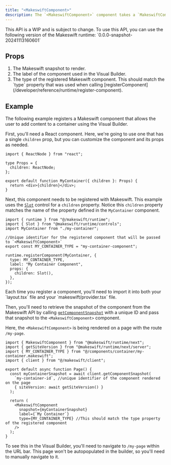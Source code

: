 ```yaml
---
title: "<MakeswiftComponent>"
description: The `<MakeswiftComponent>` component takes a `MakeswiftComponentSnapshot` (returned from calling [getComponentSnapshot](/developer/reference/client/get-component-snapshot)) and renders React elements using [components registered](/developer/reference/runtime/register-component) with the runtime.
---
```


<Warning>
  This API is a WIP and is subject to change. To use this API, you can use the
  following version of the Makeswift runtime: `0.0.0-snapshot-20241113160601`
</Warning>

## Props

1. <ParamField query="snapshot" type="MakeswiftComponentSnapshot" required>
     The Makeswift snapshot to render.
   </ParamField>
2. <ParamField query="label" type="string" required>
     The label of the component used in the Visual Builder.
   </ParamField>
3. <ParamField query="type" type="string" required>
     The type of the registered Makeswift component. This should match the
     `type` property that was used when calling
     [registerComponent](/developer/reference/runtime/register-component).
   </ParamField>

## Example

The following example registers a Makeswift component that allows the user to add content to a container using the Visual Builder.

First, you'll need a React component. Here, we're going to use one that has a single `children` prop, but you can customize the component and its props as needed.

```tsx @/components/container/my-container.tsx
import { ReactNode } from "react";

type Props = {
  children: ReactNode;
};

export default function MyContainer({ children }: Props) {
  return <div>{children}</div>;
}
```

Next, this component needs to be registered with Makeswift. This example uses the [`Slot`](/developer/reference/controls/slot) control for a `children` property. Notice this `children` property matches the name of the property defined in the `MyContainer` component.

```tsx @/components/container/my-container.makeswift.ts
import { runtime } from "@/makeswift/runtime";
import { Slot } from "@makeswift/runtime/controls";
import MyContainer from "./my-container";

//Unique identifier for the registered component that will be passed to `<MakeswiftComponent>`
export const MY_CONTAINER_TYPE = "my-container-component";

runtime.registerComponent(MyContainer, {
  type: MY_CONTAINER_TYPE,
  label: "My Container Component",
  props: {
    children: Slot(),
  },
});
```

<Note>
  Each time you register a component, you'll need to import it into both your
  `layout.tsx` file and your `makeswift/provider.tsx` file.
</Note>

Then, you'll need to retrieve the snapshot of the component from the Makeswift API by calling [`getComponentSnapshot`](/developer/reference/client/get-component-snapshot.mdx) with a unique ID and pass that snapshot to the `<MakeswiftComponent>` component.

Here, the `<MakeswiftComponent>` is being rendered on a page with the route `/my-page`.

```tsx @/app/my-page/page.tsx
import { MakeswiftComponent } from "@makeswift/runtime/next";
import { getSiteVersion } from "@makeswift/runtime/next/server";
import { MY_CONTAINER_TYPE } from "@/components/container/my-container.makeswift";
import { client } from "@/makeswift/client";

export default async function Page() {
  const myContainerSnapshot = await client.getComponentSnapshot(
    `my-container-id`, //unique identifier of the component rendered on the page
    { siteVersion: await getSiteVersion() }
  );

  return (
    <MakeswiftComponent
      snapshot={myContainerSnapshot}
      label={`My Container`}
      type={MY_CONTAINER_TYPE} //This should match the type property of the registered component
    />
  );
}
```

To see this in the Visual Builder, you'll need to navigate to `/my-page` within the URL bar. This page won't be autopopulated in the builder, so you'll need to manually navigate to it.
